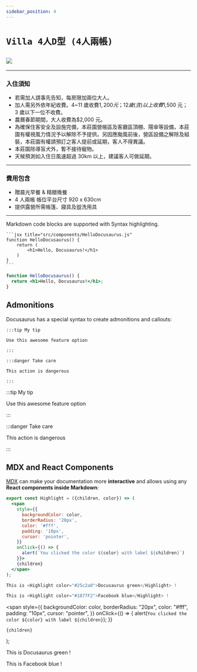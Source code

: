 ```yaml
---
sidebar_position: 4
---
```


# `Villa 4人D型 (4人兩帳)`

## ![](./../../static/img/camp/d-2.jpg)

---

### 入住須知

- 若需加人請事先告知，每房限加兩位大人。
- 加人需另外依年紀收費。4~11 歲收費$1,200 元；12 歲(含)以上收費$1,500 元；3 歲以下一位不收費。
- 農曆春節期間，大人收費為$2,000 元。
- 為確保住客安全及設施完備，本莊園營帳區及客廳區頂棚、陽傘等設備，本莊園有權視風力情況予以解除不予提供。另因應颱風前後，營區設備之解除及組裝，本莊園有權請預訂之客人提前或延期，客人不得異議。
- 本莊園除導盲犬外，暫不接待寵物。
- 天候預測如入住日風速超過 30km 以上，建議客人可做延期。

---

### 費用包含

- 贈晨光早餐 & 精緻晚餐
- 4 人兩帳 帳位平台尺寸 920 x 630cm
- 提供露營所需帳篷、寢具及盥洗用具

---

Markdown code blocks are supported with Syntax highlighting.

    ```jsx title="src/components/HelloDocusaurus.js"
    function HelloDocusaurus() {
        return (
            <h1>Hello, Docusaurus!</h1>
        )
    }
    ```

```jsx title="src/components/HelloDocusaurus.js"
function HelloDocusaurus() {
  return <h1>Hello, Docusaurus!</h1>;
}
```

## Admonitions

Docusaurus has a special syntax to create admonitions and callouts:

    :::tip My tip

    Use this awesome feature option

    :::

    :::danger Take care

    This action is dangerous

    :::

:::tip My tip

Use this awesome feature option

:::

:::danger Take care

This action is dangerous

:::

## MDX and React Components

[MDX](https://mdxjs.com/) can make your documentation more **interactive** and allows using any **React components inside Markdown**:

```jsx
export const Highlight = ({children, color}) => (
  <span
    style={{
      backgroundColor: color,
      borderRadius: '20px',
      color: '#fff',
      padding: '10px',
      cursor: 'pointer',
    }}
    onClick={() => {
      alert(`You clicked the color ${color} with label ${children}`)
    }}>
    {children}
  </span>
);

This is <Highlight color="#25c2a0">Docusaurus green</Highlight> !

This is <Highlight color="#1877F2">Facebook blue</Highlight> !
```

  <span
    style={{
      backgroundColor: color,
      borderRadius: "20px",
      color: "#fff",
      padding: "10px",
      cursor: "pointer",
    }}
    onClick={() => {
      alert(`You clicked the color ${color} with label ${children}`);
    }}
  >
    {children}
  </span>
);

This is <Highlight color="#25c2a0">Docusaurus green</Highlight> !

This is <Highlight color="#1877F2">Facebook blue</Highlight> !
